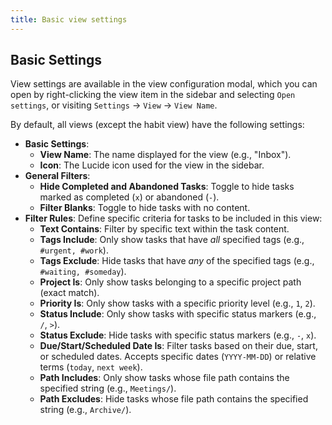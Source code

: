 ```yaml
---
title: Basic view settings
---
```



<VersionCallout version="7.0.0" />

## Basic Settings

View settings are available in the view configuration modal, which you can open by right-clicking the view item in the sidebar and selecting `Open settings`, or visiting `Settings` -> `View` -> `View Name`.

By default, all views (except the habit view) have the following settings:

- **Basic Settings**:
  - **View Name**: The name displayed for the view (e.g., "Inbox").
  - **Icon**: The Lucide icon used for the view in the sidebar.
- **General Filters**:
  - **Hide Completed and Abandoned Tasks**: Toggle to hide tasks marked as completed (`x`) or abandoned (`-`).
  - **Filter Blanks**: Toggle to hide tasks with no content.
- **Filter Rules**: Define specific criteria for tasks to be included in this view:
  - **Text Contains**: Filter by specific text within the task content.
  - **Tags Include**: Only show tasks that have _all_ specified tags (e.g., `#urgent, #work`).
  - **Tags Exclude**: Hide tasks that have _any_ of the specified tags (e.g., `#waiting, #someday`).
  - **Project Is**: Only show tasks belonging to a specific project path (exact match).
  - **Priority Is**: Only show tasks with a specific priority level (e.g., `1`, `2`).
  - **Status Include**: Only show tasks with specific status markers (e.g., `/`, `>`).
  - **Status Exclude**: Hide tasks with specific status markers (e.g., `-`, `x`).
  - **Due/Start/Scheduled Date Is**: Filter tasks based on their due, start, or scheduled dates. Accepts specific dates (`YYYY-MM-DD`) or relative terms (`today`, `next week`).
  - **Path Includes**: Only show tasks whose file path contains the specified string (e.g., `Meetings/`).
  - **Path Excludes**: Hide tasks whose file path contains the specified string (e.g., `Archive/`).
